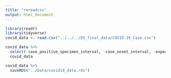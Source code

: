 ```yaml
---
title: "rereadcsv"
output: html_document
---
```


```r
library(readr)
library(tidyverse)
covid_data <- read.csv("../../../DS_final_data/COVID-19_Case.csv")

covid_data %>% 
  select(-case_positive_specimen_interval, -case_onset_interval, -exposure_yn, -state_fips_code, -county_fips_code) ->
  covid_data

covid_data %>% 
  saveRDS("../Data/covid19_data.rds")
```

